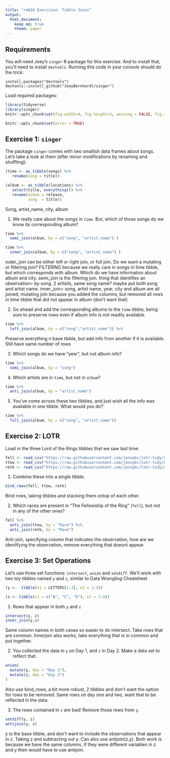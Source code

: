 ```yaml
---
title: "rm010 Exercises: Tibble Joins"
output: 
  html_document:
    keep_md: true
    theme: paper
---
```


## Requirements

You will need Joey's `singer` R package for this exercise. And to install that, you'll need to install `devtools`. Running this code in your console should do the trick:

```
install.packages("devtools")
devtools::install_github("JoeyBernhardt/singer")
```

Load required packages:

```r
library(tidyverse)
library(singer)
knitr::opts_chunk$set(fig.width=4, fig.height=3, warning = FALSE, fig.align = "center")
```

<!---The following chunk allows errors when knitting--->

```r
knitr::opts_chunk$set(error = TRUE)
```

## Exercise 1: `singer`

The package `singer` comes with two smallish data frames about songs. Let's take a look at them (after minor modifications by renaming and shuffling):

```r
(time <- as_tibble(songs) %>% 
   rename(song = title))
```


```r
(album <- as_tibble(locations) %>% 
   select(title, everything()) %>% 
   rename(album = release,
          song  = title))
```

Song, artist_name, city, album

1. We really care about the songs in `time`. But, which of those songs do we know its corresponding album?

```r
time %>% 
  semi_join(album, by = c("song", "artist_name") )

time %>% 
  inner_join(album, by = c("song", "artist_name") )
```

outer_join can be either left or right join, or full join. 
Do we want a mutating or filtering join?
FILTERING because we really care in songs in time tibble, but which corresponds with album.
Which do we have information about album and city.
semi_join is the filtering join.
thing that identifies an observation= by song.
2 artisits, same song name? maybe put both song and artist name.
inner_join= song, artist name, year, city and album are all joined; mutating join because you added the columns, but removed all rows in time tibble that did not appear in album (don't want that)

2. Go ahead and add the corresponding albums to the `time` tibble, being sure to preserve rows even if album info is not readily available.

```r
time %>% 
  left_join(album, by = c("song","artist_name")) %>% 
```
Preserve everything n base tibble, but add info from another if it is available.
Still have same number of rows 

3. Which songs do we have "year", but not album info?

```r
time %>% 
  semi_join(album, by = "song")
```

4. Which artists are in `time`, but not in `album`?

```r
time %>% 
  anti_join(album, by = "artist_name")
```


5. You've come across these two tibbles, and just wish all the info was available in one tibble. What would you do?

```r
time %>% 
  full_join(album, by = c("song", "artist_name"))
```


## Exercise 2: LOTR

Load in the three Lord of the Rings tibbles that we saw last time:

```r
fell <- read_csv("https://raw.githubusercontent.com/jennybc/lotr-tidy/master/data/The_Fellowship_Of_The_Ring.csv")
ttow <- read_csv("https://raw.githubusercontent.com/jennybc/lotr-tidy/master/data/The_Two_Towers.csv")
retk <- read_csv("https://raw.githubusercontent.com/jennybc/lotr-tidy/master/data/The_Return_Of_The_King.csv")
```

1. Combine these into a single tibble.

```r
bind_rows(fell, ttow, retk)
```

Bind rows, taking tibbles and stacking them ontop of each other.

2. Which races are present in "The Fellowship of the Ring" (`fell`), but not in any of the other ones?

```r
fell %>% 
  anti_join(ttow, by = "Race") %>% 
  anti_join(retk, by = "Race")
```

Anti-join, specifying column that indicates the observation, how are we identifying the observation, remove everything that doesnt appear.


## Exercise 3: Set Operations

Let's use three set functions: `intersect`, `union` and `setdiff`. We'll work with two toy tibbles named `y` and `z`, similar to Data Wrangling Cheatsheet

```r
(y <-  tibble(x1 = LETTERS[1:3], x2 = 1:3))
```

```r
(z <- tibble(x1 = c("B", "C", "D"), x2 = 2:4))
```

1. Rows that appear in both `y` and `z`

```r
intersect(y, z)
inner_join(y,z) 
```

Same column names in both cases so easier to do intersect.
Take rows that are common. 
Innerjoin also works, take everything that is in common and put together. 

2. You collected the data in `y` on Day 1, and `z` in Day 2. Make a data set to reflect that.

```r
union(
  mutate(y, day = "Day 1"),
  mutate(z, day = "Day 2")
)
```

Also use bind_rows, a bit more robust, 2 tibbles and don't want the option for rows to be removed. Same rows on day one and two, want that to be reflected in the data. 

3. The rows contained in `z` are bad! Remove those rows from `y`.

```r
setdiff(y, z)
antijoin(y, z)
```

y is the base tibble, and don't want to include the observations that appear in z. 
Taking z and subtracting out y.
Can also use antijoin(z,y). 
Both work is because we have the same columns, if they were different variables in z and y then would have to use antijoin.